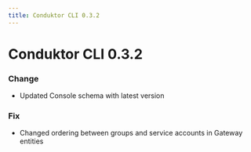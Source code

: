 ```yaml
---
title: Conduktor CLI 0.3.2
---
```


# Conduktor CLI 0.3.2

### Change
- Updated Console schema with latest version

### Fix
- Changed ordering between groups and service accounts in Gateway entities